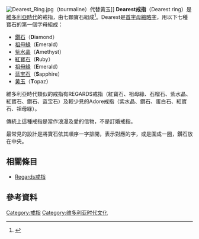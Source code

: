 [[File:Dearest_Ring.jpg|right]]（tourmaline）代替黃玉]]
'''Dearest戒指'''（Dearest ring）是[[維多利亞時代|維多利亞時代]]的戒指，由七顆寶石組成<ref>{{cite web|url=http://www.abc.net.au/treasurehunt/dearest.htm|title=Treasure Hunter with Alan Carter: Dearest Ring|first=Alan|last=Carter|publisher=Australian Broadcasting Corporation|access-date=2015-04-21|archive-url=https://web.archive.org/web/20130604094059/http://www.abc.net.au/treasurehunt/dearest.htm|archive-date=2013-06-04|dead-url=yes}}</ref>。Dearest是[[首字母縮略字|首字母縮略字]]，用以下七種寶石的第一個字母組成：
* [[鑽石|鑽石]]（'''D'''iamond）
* [[祖母綠|祖母綠]]（'''E'''merald）
* [[紫水晶|紫水晶]]（'''A'''methyst）
* [[紅寶石|紅寶石]]（'''R'''uby）
* [[祖母綠|祖母綠]]（'''E'''merald）
* [[蓝宝石|蓝宝石]]（'''S'''apphire）
* [[黄玉|黄玉]]（'''T'''opaz）

維多利亞時代類似的戒指有REGARDS戒指（紅寶石、祖母綠、石榴石、紫水晶、紅寶石、鑽石、蓝宝石）及較少見的Adore戒指（紫水晶、鑽石、蛋白石、紅寶石、祖母綠）。

傳統上這種戒指是當作浪漫及愛的信物，不是訂婚戒指。

最常見的設計是將寶石依其順序一字排開，表示對應的字，或是圍成一圈，鑽石放在中央。

==相關條目==
*[[Regards戒指|Regards戒指]]

==參考資料==
{{Reflist}}

[[Category:戒指|Category:戒指]]
[[Category:维多利亚时代文化|Category:维多利亚时代文化]]